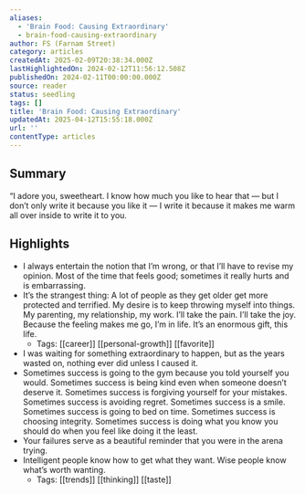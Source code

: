 ```yaml
---
aliases:
  - 'Brain Food: Causing Extraordinary'
  - brain-food-causing-extraordinary
author: FS (Farnam Street)
category: articles
createdAt: 2025-02-09T20:38:34.000Z
lastHighlightedOn: 2024-02-12T11:56:12.508Z
publishedOn: 2024-02-11T00:00:00.000Z
source: reader
status: seedling
tags: []
title: 'Brain Food: Causing Extraordinary'
updatedAt: 2025-04-12T15:55:18.000Z
url: ''
contentType: articles
---
```

## Summary

“I adore you, sweetheart. I know how much you like to hear that — but I don’t only write it because you like it — I write it because it makes me warm all over inside to write it to you.

## Highlights

- I always entertain the notion that I’m wrong, or that I’ll have to revise my opinion. Most of the time that feels good; sometimes it really hurts and is embarrassing.
- It’s the strangest thing: A lot of people as they get older get more protected and terrified. My desire is to keep throwing myself into things. My parenting, my relationship, my work. I’ll take the pain. I’ll take the joy. Because the feeling makes me go, I’m in life. It’s an enormous gift, this life.
    - Tags: [[career]] [[personal-growth]] [[favorite]]
- I was waiting for something extraordinary to happen, but as the years wasted on, nothing ever did unless I caused it.
- Sometimes success is going to the gym because you told yourself you would. Sometimes success is being kind even when someone doesn’t deserve it. Sometimes success is forgiving yourself for your mistakes. Sometimes success is avoiding regret. Sometimes success is a smile. Sometimes success is going to bed on time. Sometimes success is choosing integrity. Sometimes success is doing what you know you should do when you feel like doing it the least.
- Your failures serve as a beautiful reminder that you were in the arena trying.
- Intelligent people know how to get what they want. Wise people know what’s worth wanting.
    - Tags: [[trends]] [[thinking]] [[taste]]
